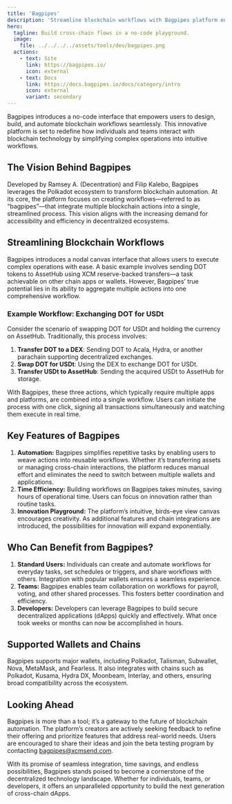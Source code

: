 ```yaml
---
title: 'Bagpipes'
description: 'Streamline blockchain workflows with Bagpipes platform enabling seamless automation, innovation, and cross-chain dApp creation.'
hero:
  tagline: Build cross-chain flows in a no-code playground.
  image: 
    file: ../../../../assets/tools/dev/bagpipes.png
  actions:
    - text: Site
      link: https://bagpipes.io/
      icon: external
    - text: Docs
      link: https://docs.bagpipes.io/docs/category/intro
      icon: external
      variant: secondary
---
```


Bagpipes introduces a no-code interface that empowers users to design, build, and automate blockchain workflows seamlessly. This innovative platform is set to redefine how individuals and teams interact with blockchain technology by simplifying complex operations into intuitive workflows.

## The Vision Behind Bagpipes
Developed by Ramsey A. (Decentration) and Filip Kalebo, Bagpipes leverages the Polkadot ecosystem to transform blockchain automation. At its core, the platform focuses on creating workflows—referred to as “bagpipes”—that integrate multiple blockchain actions into a single, streamlined process. This vision aligns with the increasing demand for accessibility and efficiency in decentralized ecosystems.

## Streamlining Blockchain Workflows
Bagpipes introduces a nodal canvas interface that allows users to execute complex operations with ease. A basic example involves sending DOT tokens to AssetHub using XCM reserve-backed transfers—a task achievable on other chain apps or wallets. However, Bagpipes’ true potential lies in its ability to aggregate multiple actions into one comprehensive workflow.

### Example Workflow: Exchanging DOT for USDt
Consider the scenario of swapping DOT for USDt and holding the currency on AssetHub. Traditionally, this process involves:

1. **Transfer DOT to a DEX**: Sending DOT to Acala, Hydra, or another parachain supporting decentralized exchanges.
2. **Swap DOT for USDt**: Using the DEX to exchange DOT for USDt.
3. **Transfer USDt to AssetHub**: Sending the acquired USDt to AssetHub for storage.

With Bagpipes, these three actions, which typically require multiple apps and platforms, are combined into a single workflow. Users can initiate the process with one click, signing all transactions simultaneously and watching them execute in real time.

## Key Features of Bagpipes
1. **Automation:** Bagpipes simplifies repetitive tasks by enabling users to weave actions into reusable workflows. Whether it’s transferring assets or managing cross-chain interactions, the platform reduces manual effort and eliminates the need to switch between multiple wallets and applications.
2. **Time Efficiency:** Building workflows on Bagpipes takes minutes, saving hours of operational time. Users can focus on innovation rather than routine tasks.
3. **Innovation Playground:** The platform’s intuitive, birds-eye view canvas encourages creativity. As additional features and chain integrations are introduced, the possibilities for innovation will expand exponentially.

## Who Can Benefit from Bagpipes?
1. **Standard Users:** Individuals can create and automate workflows for everyday tasks, set schedules or triggers, and share workflows with others. Integration with popular wallets ensures a seamless experience.
2. **Teams:** Bagpipes enables team collaboration on workflows for payroll, voting, and other shared processes. This fosters better coordination and efficiency.
3. **Developers:** Developers can leverage Bagpipes to build secure decentralized applications (dApps) quickly and effectively. What once took weeks or months can now be accomplished in hours.

## Supported Wallets and Chains
Bagpipes supports major wallets, including Polkadot, Talisman, Subwallet, Nova, MetaMask, and Fearless. It also integrates with chains such as Polkadot, Kusama, Hydra DX, Moonbeam, Interlay, and others, ensuring broad compatibility across the ecosystem.

## Looking Ahead
Bagpipes is more than a tool; it’s a gateway to the future of blockchain automation. The platform’s creators are actively seeking feedback to refine their offering and prioritize features that address real-world needs. Users are encouraged to share their ideas and join the beta testing program by contacting bagpipes@xcmsend.com.

With its promise of seamless integration, time savings, and endless possibilities, Bagpipes stands poised to become a cornerstone of the decentralized technology landscape. Whether for individuals, teams, or developers, it offers an unparalleled opportunity to build the next generation of cross-chain dApps.

